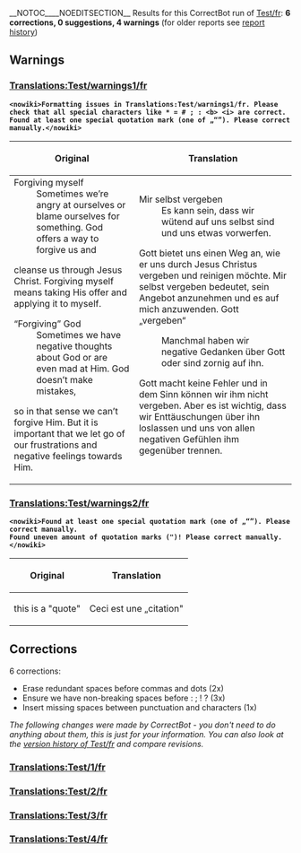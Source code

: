 __NOTOC____NOEDITSECTION__
Results for this CorrectBot run of [[Test/fr]]: <b>6 corrections, 0 suggestions, 4 warnings</b> (for older reports see [[Special:PageHistory/CorrectBot:Test/fr|report history]])

== Warnings ==
=== [https://www.4training.net/mediawiki/index.php?title=Translations:Test/warnings1/fr&action=edit Translations:Test/warnings1/fr] ===
<b><pre><nowiki>Formatting issues in Translations:Test/warnings1/fr. Please check that all special characters like * = # ; : <b> <i> are correct.
Found at least one special quotation mark (one of „“”). Please correct manually.</nowiki></pre></b>
{| class="wikitable"
|-
! Original
! Translation
|- style="vertical-align:top"
|
;Forgiving myself
:Sometimes we’re angry at ourselves or blame ourselves for something. God offers a way to forgive us and
cleanse us through Jesus Christ. Forgiving myself means taking His offer and applying it to myself.
;“Forgiving” God
:Sometimes we have negative thoughts about God or are even mad at Him. God doesn’t make mistakes,
so in that sense we can’t forgive Him. But it is important that we let go of our frustrations and
negative feelings towards Him.
|
;Mir selbst vergeben
:Es kann sein, dass wir wütend auf uns selbst sind und uns etwas vorwerfen.
Gott bietet uns einen Weg an, wie er uns durch Jesus Christus vergeben und reinigen möchte.
Mir selbst vergeben bedeutet, sein Angebot anzunehmen und es auf mich anzuwenden.
Gott „vergeben“
:Manchmal haben wir negative Gedanken über Gott oder sind zornig auf ihn.
Gott macht keine Fehler und in dem Sinn können wir ihm nicht vergeben. Aber es ist wichtig,
dass wir Enttäuschungen über ihn loslassen und uns von allen negativen Gefühlen ihm gegenüber trennen.
|}
=== [https://www.4training.net/mediawiki/index.php?title=Translations:Test/warnings2/fr&action=edit Translations:Test/warnings2/fr] ===
<b><pre><nowiki>Found at least one special quotation mark (one of „“”). Please correct manually.
Found uneven amount of quotation marks (")! Please correct manually.</nowiki></pre></b>
{| class="wikitable"
|-
! Original
! Translation
|- style="vertical-align:top"
|
this is a "quote"
|
Ceci est une „citation"
|}

== Corrections ==
6 corrections:
* Erase redundant spaces before commas and dots (2x)
* Ensure we have non-breaking spaces before : ; ! ? (3x)
* Insert missing spaces between punctuation and characters (1x)

<i>The following changes were made by CorrectBot - you don't need to do anything about them, this is just for your information. You can also look at the [[Special:PageHistory/Test/fr|version history of Test/fr]] and compare revisions.</i>
=== [https://www.4training.net/mediawiki/index.php?title=Translations:Test/1/fr&action=edit Translations:Test/1/fr] ===
{{StringDiff|Mais moi , je vous dis: Si|Mais moi, je vous dis : Si}}
=== [https://www.4training.net/mediawiki/index.php?title=Translations:Test/2/fr&action=edit Translations:Test/2/fr] ===
{{StringDiff|Si quelqu’un dit à son frère: Imbécile!|Si quelqu’un dit à son frère : Imbécile !}}
=== [https://www.4training.net/mediawiki/index.php?title=Translations:Test/3/fr&action=edit Translations:Test/3/fr] ===
{{StringDiff|Comment prier?<br/>Comment jeûner?|Comment prier ?<br/>Comment jeûner ?}}
=== [https://www.4training.net/mediawiki/index.php?title=Translations:Test/4/fr&action=edit Translations:Test/4/fr] ===
{{StringDiff|Ne jugez pas les autres,et Dieu ne vous jugera pas . En effet ,Dieu|Ne jugez pas les autres, et Dieu ne vous jugera pas. En effet, Dieu}}
